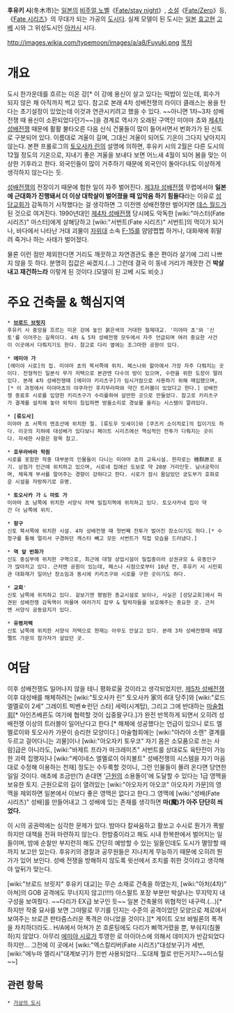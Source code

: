 '''후유키 시'''(冬木市)는 [[일본]]의 [[비주얼 노벨]]《[[Fate/stay night]]》, [[소설]]《[[Fate/Zero]]》등,《[[Fate 시리즈]]》의 무대가 되는 가공의 [[도시]]다. 실제 모델이 된 도시는 [[일본]] [[효고]]현 [[고베]] 시와 그 위성도시인 [[아카시]] 시다.

http://images.wikia.com/typemoon/images/a/a8/Fuyuki.png
[[목차]]

= 개요 =
도시 한가운데를 흐르는 미온 강[* 이 강에 용신이 살고 있다는 떡밥이 있는데, 회수가 되지 않은 채 아직까지 썩고 있다. 참고로 본래 4차 성배전쟁의 라이더 클래스는 용을 탄다는 초기설정이 있었는데 이것과 연관시키려고 했을 수 있다. ~~아니면 1차~3차 성배전쟁 때 용신이 소환되었다던가~~]을 경계로 역사가 오래된 구역인 미야마 쵸와 [[제4차 성배전쟁]] 때문에 활활 불타오른 다음 신식 건물들이 많이 들어서면서 번화가가 된 신토로 구분되어 있다. 이름대로 겨울이 길며, 그대신 겨울이 되어도 기온이 그다지 낮아지지 않는다. 본편 프롤로그의 [[토오사카 린]]의 설명에 의하면, 후유키 시의 2월은 다른 도시의 12월 정도의 기온으로, 지내기 좋은 겨울을 보내다 보면 어느새 4월이 되어 봄을 맞는 이상한 기후라고 한다.
외국인들이 많이 거주하기 때문에 외국인이 돌아다녀도 이상하게 생각하지 않는다는 듯.

[[성배전쟁]]의 전장이기 때문에 험한 일이 자주 벌어진다. [[제3차 성배전쟁]] 무렵에서야 '''일본에 근대화가 진행돼서 더 이상 대학살이 벌어졌을 때 입막음 하기 힘들다'''라는 이유로 [[성당교회]]가 감독하기 시작했다는 걸 생각하면 그 이전엔 성배전쟁만 벌어지면 [[데스 월드]]가 된 것으로 여겨진다. 1990년대인 [[제4차 성배전쟁]] 당시에도 악독한 [wiki:"마스터(Fate 시리즈)" 마스터]에게 살해당하고 [wiki:"서번트(Fate 시리즈)" 서번트]의 먹이가 되거나, 바다에서 나타난 거대 괴물이 [[자위대]] 소속 [[F-15]]를 얌얌쩝쩝 하거나, 대화재에 휘말려 죽거나 하는 사태가 벌어졌다.

물론 이런 점만 제외한다면 거리도 깨끗하고 자연경관도 좋은 편이라 살기에 그리 나쁘지 않을 듯 하다. 분명히 집값은 싸겠지.(…) 그런데 결국 이 동네 거리가 깨끗한 건 '''박살내고 재건하느라''' 이렇게 된 것이다.(모델이 된 고베 시도 비슷.)

= 주요 건축물 & 핵심지역 =
 * '''[[브로드 브릿지]]'''
 후유키 시 중앙을 흐르는 미온 강에 놓인 붉은색의 거대한 철제대교. '미야마 쵸'와 '신토'를 이어주는 길목이다. 4차 & 5차 성배전쟁 모두에서 자주 언급되며 여러 중요한 사건이 이곳에서 다뤄지기도 한다. 참고로 다리 옆에는 조그마한 공원이 있다.

 * '''에미야 가'''
 [에미야 시로]의 집. 미야마 쵸의 북서쪽에 위치. 페스나와 할아에서 가장 자주 다뤄지는 곳이다. 전형적인 일본식 무가 저택으로 본관엔 다수의 방이 있으며, 수련을 위한 도장이 딸려있다. 본래 4차 성배전쟁때 [에미야 키리츠구]가 임시거점으로 사용하기 위해 매입했으며,[* 이 과정에서 미야마쵸의 야쿠자인 후지무라파와 약간 트러블이 있었다고 한다.] 성배전쟁 종료후 시로를 입양한 키리츠구가 수리를하여 살만한 곳으로 만들었다. 참고로 키리츠구가 결계를 설치해 놓아 외적이 침입하면 방울소리로 경보를 울리는 시스템이 깔려있다. 

 * '''[류도사]'''
 미야마 쵸 서쪽의 엔죠산에 위치한 절. [류도우 잇세이]와 [쿠즈키 소이치로]의 집이기도 하다. 이곳의 지하에 대성배가 있다보니 페이트 시리즈에선 핵심적인 전투가 다뤄지는 곳이다. 자세한 사항은 항목 참고.

 * '''호무라바라 학원''' 
 시로를 포함한 작중 대부분의 인물들이 다니는 미야마 쵸의 교육시설. 한자로는 穂群原로 표기. 상점가 인근에 위치하고 있으며, 시로네 집에선 도보로 약 20분 거리인듯. 남녀공학이며, 체육계 부서를 말어주는 경향이 강하다고 한다. 시로가 잠시 몸담았던 궁도부가 호화로운 시설을 자랑하기로 유명.

 * '''토오사카 가''' & '''마토 가'''
 미야마 쵸 남쪽에 위치한 서양식 저택 밀집지역에 위치하고 있다. 토오사카네 집이 약간 더 남쪽에 위치.

 * '''항구'''
 신토 북서쪽에 위치한 시설. 4차 성배전쟁 때 첫번째 전투가 벌어진 장소이기도 하다.[* 수정구를 통해 멀리서 구경하던 캐스터 빼고 모든 서번트가 직접 모습을 드러냈다.] 

 * '''역 앞 번화가'''
 신도 중심부에 위치한 구역으로, 최근에 대형 상업시설이 밀집중이라 상권규모 & 유동인구가 많아지고 있다. 근처엔 공원이 있는데, 페스나 시점으로부터 10년 전, 후유키 시 시민회관 대화재가 일어난 장소임과 동시에 키리츠구와 시로를 구한 곳이기도 하다.

 * '''교회''''
 신토 남쪽에 위치하고 있다. 겉보기엔 평범한 종교시설로 보이나, 사실은 [성당교회]에서 파견된 성배전쟁 감독역이 머물며 여러가지 잡무 & 탈락자들을 보호해주는 중요한 곳. 근처엔 서양식 공동묘지가 있다.

 * '''유령저택'''
 신토 남쪽에 위치한 서양식 저택으로 현재는 아무도 안살고 있다. 본래 3차 성배전쟁때 에델펠트 가문의 참가자가 살았던 곳. 

= 여담 =
이후 성배전쟁도 일어나지 않을 테니 평화로울 것이라고 생각되었지만, [[제5차 성배전쟁]] 이후 대성배를 해체하려는 [wiki:"토오사카 린" 토오사카 家의 6대 당주]와 [wiki:"로드 엘멜로이 2세" 그레이트 빅벤☆런던 스타] 세력(시계탑), 그리고 그에 반대하는 [[마술협회]][* 아인츠베른도 여기에 협력할 것이 십중팔구다.]가 완전 반목하게 되면서 오히려 성배전쟁 이상의 트러블이 일어난다고 한다.[* 해체에 성공했다는 언급이 있으니 로드 엘멜로이와 토오사카 가문이 승리한 모양이다.] 마술협회에는 [wiki:"아라야 소렌" 결계를 두르고 걸어다니는 괴물]이나 [wiki:"아오자키 토우코" 자기 몸은 소모품으로 쓰는 사람]급은 아니라도, [wiki:"바제트 프라가 마크레미츠" 서번트를 상대로도 육탄전이 가능한 괴력 집행자]나 [wiki:"케이네스 엘멜로이 아치볼트" 성배전쟁의 시스템을 자기 마음대로 수정해 이용하는 천재] 정도는 수두룩할 것이니, 그런 인물들이 몰려 온다면 당연한 일일 것이다. 애초에 조금만(?) 손대면 '[[근원]]의 소용돌이'에 도달할 수 있다는 1급 영맥을 보유한 토지. 근원으로의 길이 열려있는 [wiki:"아오자키 아오코" 아오자키 가문]의 영맥을 제외하면 일본에서 이보다 좋은 영맥은 없다고 한다.그 영맥에 [wiki:"성배(Fate 시리즈)" 성배]를 만들어내고 그 성배에 있는 존재를 생각하면 '''마(魔)가 아주 단단히 씌었다.'''

이 시의 공권력에는 심각한 문제가 있다. 밤마다 칼싸움하고 활쏘고 수시로 뭔가가 폭발하지만 대책을 전혀 마련하지 않는다. 한밤중이라고 해도 시내 한복판에서 벌어지는 일들이며, 밤에 순찰만 부지런히 해도 간단히 예방할 수 있는 일들인데도 도시가 멸망할 때까지 보고만 있는다. 후유키의 경찰과 공무원들은 지나치게 무능하기 때문에 오히려 뭔가가 있어 보인다. 성배 전쟁을 방해하지 않도록 윗선에서 조치를 취한 것이라고 생각해야 앞뒤가 맞는다.
 
[wiki:"브로드 브릿지" 후유키 대교]는 무슨 소재로 건축을 하였는지, [wiki:"아처(4차)" 아쳐]의 GOB 공격에도 무너지지 않고(!!!!) 아스팔트 포장 부분만 박살나는 무지막지 내구성을 보여줬다. ~~다리가 EX급 보구인 듯~~ 일본 건축물의 위협적인 내구력.(...)[* 하지만 작중 묘사를 보면 그야말로 무기를 던지는 수준의 공격이었던 모양으로 제로에서 보여주는 브로큰 판타즘스러운 폭격은 아니었을 것이다.][* 게이트 오브 바빌론의 폭격을 차치하더라도.. H/A에서 아쳐가 쏜 흐룬팅에도 다리가 삐꺽거렸을 뿐, 부숴지(침몰하)지 않았다. 아무리 [[에미야 시로]]가 투영한 로 아이아스에 의해서 데미지가 반감되었다 하지만... 그전에 이 곳에서  [wiki:"엑스칼리버(Fate 시리즈)"대성보구]가 세번,[wiki:"에누마 엘리시"대계보구]가 한번 사용되었다...도대체 뭘로 만든거지?~~미스릴~~]

== 관련 항목 ==
 * [[가상의 도시]]
